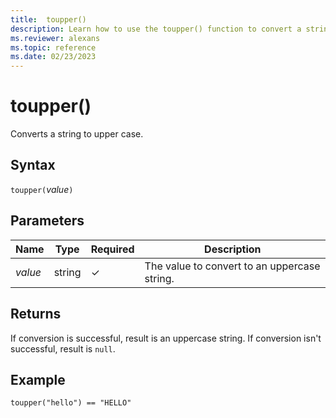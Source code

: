 ```yaml
---
title:  toupper()
description: Learn how to use the toupper() function to convert a string to upper case.
ms.reviewer: alexans
ms.topic: reference
ms.date: 02/23/2023
---
```

# toupper()

Converts a string to upper case.

## Syntax

`toupper(`*value*`)`

## Parameters

| Name | Type | Required | Description |
|--|--|--|--|
| *value* | string | &check; | The value to convert to an uppercase string.|

## Returns

If conversion is successful, result is an uppercase string.
If conversion isn't successful, result is `null`.

## Example


```kusto
toupper("hello") == "HELLO"
```